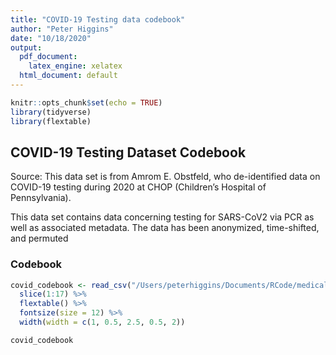 ```yaml
---
title: "COVID-19 Testing data codebook"
author: "Peter Higgins"
date: "10/18/2020"
output:
  pdf_document: 
    latex_engine: xelatex
  html_document: default
---
```


```r
knitr::opts_chunk$set(echo = TRUE)
library(tidyverse)
library(flextable)
```


## COVID-19 Testing Dataset Codebook

Source: This data set is from Amrom E. Obstfeld, who de-identified data on COVID-19 testing during 2020 at CHOP (Children's Hospital of Pennsylvania).

This data set contains data concerning testing for SARS-CoV2 via PCR as well as associated metadata. The data has been anonymized, time-shifted, and permuted

### Codebook

```r
covid_codebook <- read_csv("/Users/peterhiggins/Documents/RCode/medicaldata/data-raw/covid_testing_code_book.csv") %>% 
  slice(1:17) %>% 
  flextable() %>% 
  fontsize(size = 12) %>% 
  width(width = c(1, 0.5, 2.5, 0.5, 2))

covid_codebook

```


